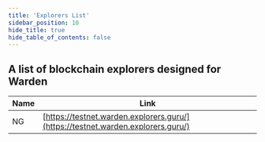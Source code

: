 ```yaml
---
title: 'Explorers List'
sidebar_position: 10
hide_title: true
hide_table_of_contents: false
---
```



<PageTitle iconUrl="img/warden-icon.svg" title="Warden Explorers List" />

## A list of blockchain explorers designed for Warden

| Name             | Link |
| ---------------- | ---- |
| NG | [https://testnet.warden.explorers.guru/](https://testnet.warden.explorers.guru/) |
